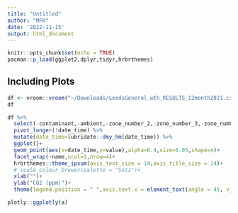 ```yaml
---
title: "Untitled"
author: "MFK"
date: '2022-11-15'
output: html_document
---
```


```r
knitr::opts_chunk$set(echo = TRUE)
pacman::p_load(ggplot2,dplyr,tidyr,hrbrthemes)
```


## Including Plots


```r
df <- vroom::vroom("~/Downloads/LeedsGeneral_wth_RESULTS_12month2021.csv") %>% janitor::clean_names()
df

```

```r
df %>% 
  select(-contaminant,-ambient,-zone_number_2,-zone_number_3,-zone_number_6,-zone_number_7,-zone_number_9:-zone_number_12) %>% 
  pivot_longer(!date_time) %>% 
  mutate(date_time=lubridate::dmy_hm(date_time)) %>% 
  ggplot()+
  geom_point(aes(x=date_time,y=value),alpha=0.4,size=0.05,shape=4)+
  facet_wrap(~name,ncol=1,nrow=4)+
  hrbrthemes::theme_ipsum(axis_text_size = 14,axis_title_size = 14)+
  # scale_colour_brewer(palette = "Set1")+
  xlab("")+
  ylab("CO2 (ppm)")+
  theme(legend.position = " ",axis.text.x = element_text(angle = 45, vjust = 0.5, hjust=1)) ->a
```


```r

plotly::ggplotly(a)
```

